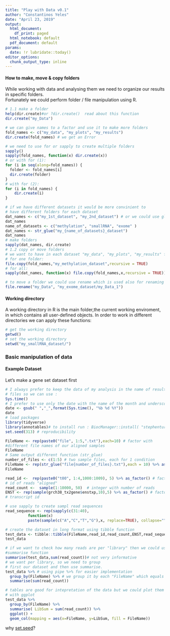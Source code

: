 ```yaml
---
title: "Play with Data v0.1"
author: "Constantinos Yeles"
date: "April 23, 2019"
output:
  html_document:
    df_print: paged
  html_notebook: default
  pdf_document: default
params:
  date: !r lubridate::today()
editor_options:
  chunk_output_type: inline
---
```


#### How to make, move & copy folders
While working with data and analysing them we need to organize our results in specific folders.   
Fortunately we could perform folder / file manipulation using R.   
```r
# 1.1 make a folder                                                         ----
help(dir.create)#or ?dir.create()  read about this function 
dir.create("my_Data")

# we can give names to a factor and use it to make more folders
fold_names <- c("my_data", "my_plots", "my_results")
dir.create(fold_names) # we get an Error

# we need to use for or sapply to create multiple folders
sapply()
sapply(fold_names, function(x) dir.create(x)) 
# or with for (1):
for (i in seq(along=fold_names)) {
  folder <- fold_names[i]
  dir.create(folder)
}
# with for (2):
for (i in fold_names) {
    dir.create(i)
}

# if we have different datasets it would be more convinient to 
# have different folders for each dataset
dat_names <- c("my_1st_dataset", "my_2nd_dataset") # or we could use glue package
dat_names 
name_of_datasets <- c("methylation", "smallRNA", "exome" )
dat_names <- str_glue("my_{name_of_datasets}_dataset") 
dat_names
# make folders
sapply(dat_names, dir.create) 
# 1.2 copy or move folders                                                  ----
# we want to have in each dataset "my_data", "my_plots", "my_results" folders:
# for one folder:
file.copy(fold_names,"my_methylation_dataset",recursive = TRUE)
# for all:
sapply(dat_names, function(x) file.copy(fold_names,x,recursive = TRUE))

# to move a folder we could use rename which is used also for renaming folder/files
file.rename("my_Data", "my_exome_dataset/my_Data_1")
```
#### Working directory
A working directory in R is the main folder,the current working enviroment,  
in which contains all user-defined objects. In order to work in different  
directories we can apply these functions:  
```r
# get the working directory
getwd()
# set the working directory
setwd("my_smallRNA_dataset/")
```
### Basic manipulation of data
#### Example Dataset
Let's make a gene set dataset first
```r
# I always prefer to keep the data of my analysis in the name of resulted
# files so we can use :
Sys.time()
# I prefer to use only the date with the name of the month and underscore "_"
date <- gsub(" ","_",format(Sys.time(), "%b %d %Y"))
date
# load packages
library(tidyverse)
library(annotables)# to install run : BiocManager::install( "stephenturner/annotables")
set.seed(313) # reproducibility

FileName <- rep(paste0("file", 1:5,".txt"),each=10) # factor with
#different file names of our aligned samples
FileName
# Same output different function (str_glue)
number_of_files <- c(1:5) # two sample files, each for 1 condition
FileName <- rep(str_glue("file{number_of_files}.txt"),each = 10) %>% as_factor()
FileName

read_id <-  rep(paste0("t00", 1:4,1000:1009), 5) %>% as_factor() # factor with
# id of reads "aligned"
read_count <-  sample(1:10000, 50)  # integer with number of reads  
ENST <- rep(sample(grch38_tx2gene$enstxp,10),5) %>% as_factor() # factor with
# transcript id

# use sapply to create sampl read sequences
read_sequence <- rep(sapply(c(31:40),
          function(x) 
          paste(sample(c("A","C","T","G"),x, replace=TRUE), collapse="")),5)

# create the dataset in long format using tibble function
test_data <- tibble::tibble(FileName,read_id,read_count,ENST,read_sequence)
test_data

# if we want to check how many reads are per "library" then we could use
#summarise function
summarise(test_data,sum(read_count))# not very informative
# we want per library, so we need to group 
# first our dataset and then use summarise.
test_data %>% # using pipe %>% for easier implementation
  group_by(FileName) %>% # we group it by each "FileName" which equals to library
  summarise(sum(read_count))

# tables are good for intepretation of the data but we could plot them easily
# with ggplot
test_data %>% 
  group_by(FileName) %>% 
  summarise( LibSum = sum(read_count)) %>% 
  ggplot() +
  geom_col(mapping = aes(x=FileName, y=LibSum, fill = FileName))

```
why [set.seed](https://stackoverflow.com/questions/13605271/reasons-for-using-the-set-seed-function)?
